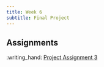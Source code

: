 ```yaml
---
title: Week 6
subtitle: Final Project
---
```


## Assignments

| :writing_hand: [Project Assignment 3](/project/project-assignment-3.qmd)
